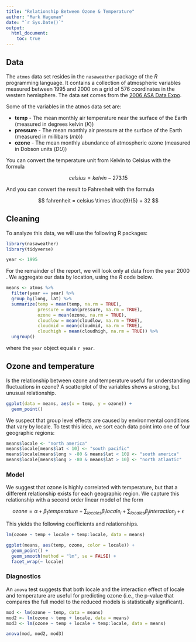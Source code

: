 ---
title: "Relationship Between Ozone & Temperature"
author: "Mark Hageman"
date: "`r Sys.Date()`"
output: 
  html_document:
    toc: true
---

## Data

The `atmos` data set resides in the `nasaweather` package of the *R* 
programming language. It contains a collection of atmospheric variables 
measured between 1995 and 2000 on a grid of 576 coordinates in the western 
hemisphere. The data set comes from the 
[2006 ASA Data Expo](http://stat-computing.org/dataexpo/2006).

Some of the variables in the atmos data set are:

* **temp** - The mean monthly air temperature near the surface of the Earth 
(measured in degrees kelvin (*K*))
* **pressure** - The mean monthly air pressure at the surface of the Earth 
(measured in millibars (*mb*))
* **ozone** - The mean monthly abundance of atmospheric ozone 
(measured in Dobson units (*DU*))

You can convert the temperature unit from Kelvin to Celsius with the formula

$$celsius = kelvin - 273.15$$

And you can convert the result to Fahrenheit with the formula

$$ fahrenheit = celsius \times \frac{9}{5} + 32 $$

## Cleaning

To analyze this data, we will use the following R packages:

```{r message = FALSE, echo = TRUE}
library(nasaweather)
library(tidyverse)
```

```{r echo = FALSE}
year <- 1995
```

For the remainder of the report, we will look only at data from the year 
$2000$ . We aggregate our data by location, using the *R* code below.

```{r message = FALSE, warning = FALSE}
means <- atmos %>%
  filter(year == year) %>%
  group_by(long, lat) %>%
  summarize(temp = mean(temp, na.rm = TRUE),
            pressure = mean(pressure, na.rm = TRUE),
            ozone = mean(ozone, na.rm = TRUE),
            cloudlow = mean(cloudlow, na.rm = TRUE),
            cloudmid = mean(cloudmid, na.rm = TRUE),
            cloudhigh = mean(cloudhigh, na.rm = TRUE)) %>%
  ungroup()
```

where the `year` object equals `r year`.

## Ozone and temperature

Is the relationship between ozone and temperature useful for understanding 
fluctuations in ozone? A scatterplot of the variables shows a strong, but 
unusual relationship.

```{r echo = FALSE, fig.height = 4, fig.width = 5, fig.align = 'center'}
ggplot(data = means, aes(x = temp, y = ozone)) +
  geom_point()
```

We suspect that group level effects are caused by environmental conditions 
that vary by locale. To test this idea, we sort each data point into one of 
four geographic regions:

```{r}
means$locale <- "north america"
means$locale[means$lat < 10] <- "south pacific"
means$locale[means$long > -80 & means$lat < 10] <- "south america"
means$locale[means$long > -80 & means$lat > 10] <- "north atlantic"
```


### Model

We suggest that ozone is highly correlated with temperature, but that a 
different relationship exists for each geographic region. We capture this 
relationship with a second order linear model of the form

$$ ozone = \alpha + \beta_{1} temperature + \sum_{locales} \beta_{i} locale_{i} 
+ \sum_{locales} \beta_{j} interaction_{j} + \epsilon$$

This yields the following coefficients and relationships.

```{r}
lm(ozone ~ temp + locale + temp:locale, data = means)
```

```{r}
ggplot(means, aes(temp, ozone, color = locale)) +
  geom_point() +
  geom_smooth(method = "lm", se = FALSE) +
  facet_wrap(~ locale)
```

### Diagnostics

An `anova` test suggests that both locale and the interaction effect of locale 
and temperature are useful for predicting ozone (i.e., the p-value that 
compares the full model to the reduced models is statistically significant).

```{r echo = FALSE}
mod <- lm(ozone ~ temp, data = means)
mod2 <- lm(ozone ~ temp + locale, data = means)
mod3 <- lm(ozone ~ temp + locale + temp:locale, data = means)

anova(mod, mod2, mod3)
```

